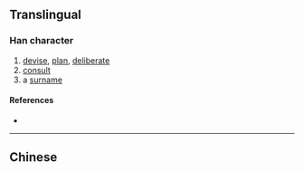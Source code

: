 {{character info/new}}
{{also|惲}}
==Translingual==

===Han character===
{{Han char|rn=61|rad=心|as=06|sn=9|four=|canj=PBKQ|ids=⿰忄军}}

# [[devise]], [[plan]], [[deliberate]]
# [[consult]]
# a [[surname]]

====References====
* {{Han ref|kx=0386.161|hdz=42299.010|uh=607D|ud=24701}}

----

==Chinese==
{{zh-see|惲}}